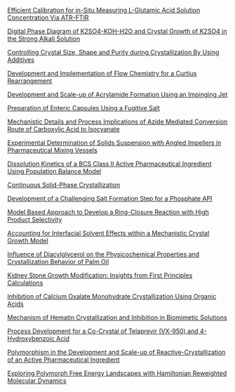 [Efficient Calibration for in-Situ Measuring L-Glutamic Acid Solution Concentration Via ATR-FTIR](https://aiche.confex.com/aiche/2015/webprogram/Paper414742.html)   

[Digital Phase Diagram of K2SO4-KOH-H2O and Crystal Growth of K2SO4 in the Strong Alkali Solution](https://aiche.confex.com/aiche/2015/webprogram/Paper423519.html)   

[Controlling Crystal Size, Shape and Purity during Crystallization By Using Additives](https://aiche.confex.com/aiche/2015/webprogram/Paper435128.html)   

[Development and Implementation of Flow Chemistry for a Curtius Rearrangement](https://aiche.confex.com/aiche/2015/webprogram/Paper433910.html)   

[Development and Scale-up of Acrylamide Formation Using an Impinging Jet](https://aiche.confex.com/aiche/2015/webprogram/Paper410930.html)   

[Preparation of Enteric Capsules Using a Fugitive Salt](https://aiche.confex.com/aiche/2015/webprogram/Paper416924.html)   

[Mechanistic Details and Process Implications of Azide Mediated Conversion Route of Carboxylic Acid to Isocyanate](https://aiche.confex.com/aiche/2015/webprogram/Paper416773.html)   

[Experimental Determination of Solids Suspension with Angled Impellers in Pharmaceutical Mixing Vessels](https://aiche.confex.com/aiche/2015/webprogram/Paper425170.html)   

[Dissolution Kinetics of a BCS Class II Active Pharmaceutical Ingredient Using Population Balance Model](https://aiche.confex.com/aiche/2015/webprogram/Paper425610.html)   

[Continuous Solid-Phase Crystallization](https://aiche.confex.com/aiche/2015/webprogram/Paper410043.html)   

[Development of a Challenging Salt Formation Step for a Phosphate API](https://aiche.confex.com/aiche/2015/webprogram/Paper436254.html)   

[Model Based Approach to Develop a Ring-Closure Reaction with High Product Selectivity](https://aiche.confex.com/aiche/2015/webprogram/Paper422415.html)   

[Accounting for Interfacial Solvent Effects within a Mechanistic Crystal Growth Model](https://aiche.confex.com/aiche/2015/webprogram/Paper416933.html)   

[Influence of Diacylglycerol on the Physicochemical Properties and Crystallization Behavior of Palm Oil](https://aiche.confex.com/aiche/2015/webprogram/Paper425051.html)   

[Kidney Stone Growth Modification: Insights from First Principles Calculations](https://aiche.confex.com/aiche/2015/webprogram/Paper427940.html)   

[Inhibition of Calcium Oxalate Monohydrate Crystallization Using Organic Acids](https://aiche.confex.com/aiche/2015/webprogram/Paper429995.html)   

[Mechanism of Hematin Crystallization and Inhibition in Biomimetic Solutions](https://aiche.confex.com/aiche/2015/webprogram/Paper432455.html)   

[Process Development for a Co-Crystal of Telaprevir (VX-950) and 4-Hydroxybenzoic Acid](https://aiche.confex.com/aiche/2015/webprogram/Paper413132.html)   

[Polymorphism in the Development and Scale-up of Reactive-Crystallization of an Active Pharmaceutical Ingredient](https://aiche.confex.com/aiche/2015/webprogram/Paper431748.html)   

[Exploring Polymorph Free Energy Landscapes with Hamiltonian Reweighted Molecular Dynamics](https://aiche.confex.com/aiche/2015/webprogram/Paper425319.html)   
